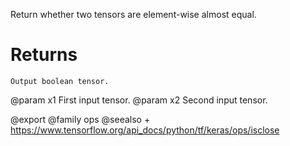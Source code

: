 Return whether two tensors are element-wise almost equal.

# Returns
    Output boolean tensor.

@param x1 First input tensor.
@param x2 Second input tensor.

@export
@family ops
@seealso
+ <https://www.tensorflow.org/api_docs/python/tf/keras/ops/isclose>
